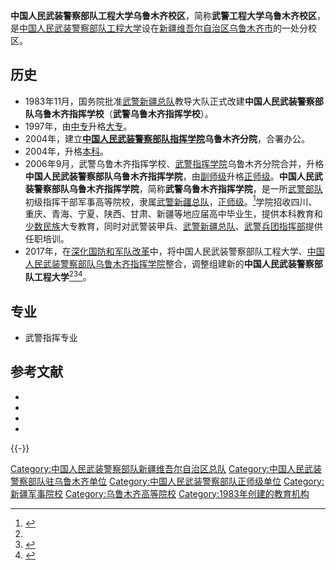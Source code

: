 {{高校
|名称    =中国人民武装警察部队工程大学乌鲁木齐校区
|外文名  =
|图像    =
|图像说明=
|校训    =
|建校    =1983年11月
|闭校    =
|类型    =武警军事高校分校区
|校长    =
|院长    =？
|头衔    =政委
|头衔者 =？
|书记    =
|教师    =
|职工    =
|学生    =
|地址    ={{CHN}}[[新疆维吾尔自治区|新疆维吾尔自治区]][[乌鲁木齐市|乌鲁木齐市]]
|校园环境=
|面积    =1400亩
|代表色  =
|隶属    =[[中国人民武装警察部队工程大学|中国人民武装警察部队工程大学]]
|邮编    =
|电话    =
|网站    =
|标志    =
|脚注    =
}}
'''中国人民武装警察部队工程大学乌鲁木齐校区'''，简称'''武警工程大学乌鲁木齐校区'''，是[[中国人民武装警察部队工程大学|中国人民武装警察部队工程大学]]设在[[新疆维吾尔自治区|新疆维吾尔自治区]][[乌鲁木齐市|乌鲁木齐市]]的一处分校区。


== 历史 ==
* 1983年11月，国务院批准[[武警新疆总队|武警新疆总队]]教导大队正式改建'''中国人民武装警察部队乌鲁木齐指挥学校'''（'''武警乌鲁木齐指挥学校'''）。
* 1997年，由[[中专|中专]]升格[[大专|大专]]。
* 2004年，建立'''[[中国人民武装警察部队指挥学院|中国人民武装警察部队指挥学院]]乌鲁木齐分院'''，合署办公。
* 2004年，升格[[本科|本科]]。
* 2006年9月，武警乌鲁木齐指挥学校、[[武警指挥学院|武警指挥学院]]乌鲁木齐分院合并，升格'''中国人民武装警察部队乌鲁木齐指挥学院'''，由[[副师级|副师级]]升格[[正师级|正师级]]。'''中国人民武装警察部队乌鲁木齐指挥学院'''，简称'''武警乌鲁木齐指挥学院'''，是一所[[武警部队|武警部队]]初级指挥干部军事高等院校，隶属[[武警新疆总队|武警新疆总队]]，[[正师级|正师级]]。<ref>{{Cite web |url=http://www.chinamil.com.cn/site1/2008a/2008-06/02/content_1294469.htm |title=中国军网：武警乌鲁木齐指挥学院 |accessdate=2011-03-12 |archive-date=2011-08-10 |archive-url=https://web.archive.org/web/20110810064708/http://www.chinamil.com.cn/site1/2008a/2008-06/02/content_1294469.htm |dead-url=no }}</ref>学院招收四川、重庆、青海、宁夏、陕西、甘肃、新疆等地应届高中毕业生，提供本科教育和[[少数民族|少数民族]]大专教育，同时对武警装甲兵、[[武警新疆总队|武警新疆总队]]、[[中国人民武装警察部队新疆生产建设兵团总队|武警兵团指挥部]]提供任职培训。
*2017年，在[[深化国防和军队改革|深化国防和军队改革]]中，将中国人民武装警察部队工程大学、[[中国人民武装警察部队乌鲁木齐指挥学院|中国人民武装警察部队乌鲁木齐指挥学院]]整合，调整组建新的'''中国人民武装警察部队工程大学'''<ref name="xunli" /><ref>{{Cite web|title=2017年军队招生单位名录发布 军改后院校新名称曝光|url=http://news.ifeng.com/a/20170530/51183107_0.shtml|date=2017-05-30|publisher=凤凰网|accessdate=2017-06-03|archive-date=2018-10-13|archive-url=https://web.archive.org/web/20181013172434/http://news.ifeng.com/a/20170530/51183107_0.shtml|dead-url=no}}</ref><ref>{{Cite web|title=国防部公布43所调整改革后军队院校名称|url=http://news.ifeng.com/a/20170629/51343027_0.shtml|date=2017-06-29|publisher=凤凰网|accessdate=2017-08-30|archive-date=2019-05-11|archive-url=https://web.archive.org/web/20190511053122/http://news.ifeng.com/a/20170629/51343027_0.shtml|dead-url=no}}</ref>。

== 专业 ==
*武警指挥专业
== 参考文献 ==
{{Reflist}}
{{ReflistH}}
* {{cite news|author=周生斌|title=武警乌鲁木齐指挥学院挂牌|url=http://www.xj.xinhuanet.com/2006-09/17/content_8058196.htm|newspaper=[[新疆日报|新疆日报]]|date=2006-09-17|deadurl=yes|archiveurl=https://archive.is/20130105081202/http://www.xj.xinhuanet.com/2006-09/17/content_8058196.htm|archivedate=2013-01-05|accessdate=2011-03-12}}
* {{cite news |author=许本权 |title=乌鲁木齐指挥学院积极营造浓厚心理教育氛围 |url= |newspaper=[[人民武警报|人民武警报]] |date=2008-07-23}}
* {{cite news |authors=朱建军、许本权 |title=乌鲁木齐指挥学院 紧贴使命任务深化教学改革 |url= |newspaper=人民武警报 |date=2008-12-25}}
* {{cite news |authors=栗宗谦、吴家学 |title=乌鲁木齐指挥学院双语特色教学成效显著 |url= |newspaper=人民武警报 |date=2010-09-29 }}
{{ReflistF}}

{{-}}
{{武警院校}}
{{新疆高等院校|nocat}}

[[Category:中国人民武装警察部队新疆维吾尔自治区总队|Category:中国人民武装警察部队新疆维吾尔自治区总队]]
[[Category:中国人民武装警察部队驻乌鲁木齐单位|Category:中国人民武装警察部队驻乌鲁木齐单位]]
[[Category:中国人民武装警察部队正师级单位|Category:中国人民武装警察部队正师级单位]]
[[Category:新疆军事院校|Category:新疆军事院校]]
[[Category:乌鲁木齐高等院校|Category:乌鲁木齐高等院校]]
[[Category:1983年创建的教育机构|Category:1983年创建的教育机构]]